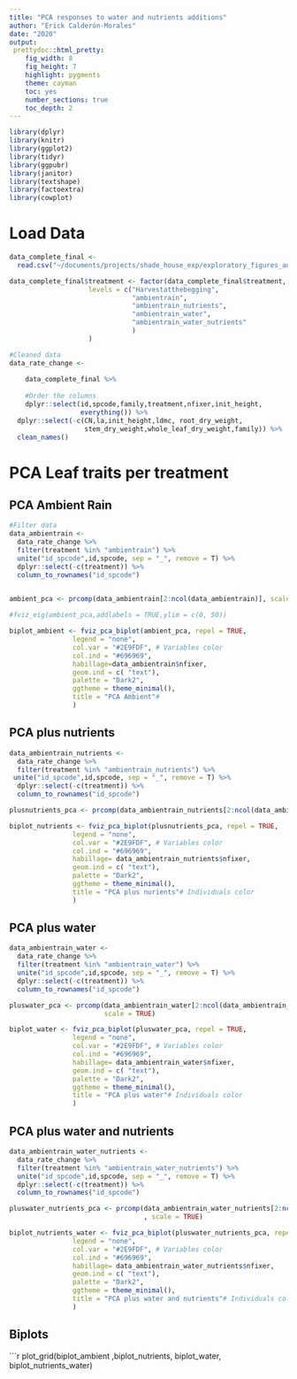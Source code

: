 ```yaml
---
title: "PCA responses to water and nutrients additions"
author: "Erick Calderón-Morales"
date: "2020"
output: 
 prettydoc::html_pretty:
    fig_width: 8
    fig_height: 7 
    highlight: pygments
    theme: cayman   
    toc: yes
    number_sections: true
    toc_depth: 2
---
```


```r
library(dplyr)
library(knitr)
library(ggplot2)
library(tidyr)
library(ggpubr) 
library(janitor)
library(textshape)
library(factoextra)
library(cowplot)
```

# Load Data


```r
data_complete_final <- 
  read.csv("~/documents/projects/shade_house_exp/exploratory_figures_and_models/data/data_for_biomass_leaftraits_models.csv", header = T)

data_complete_final$treatment <- factor(data_complete_final$treatment,
                    levels = c("Harvestatthebegging",
                               "ambientrain", 
                               "ambientrain_nutrients",
                               "ambientrain_water",
                               "ambientrain_water_nutrients"
                               )
                    )

#Cleaned data
data_rate_change <- 
  
    data_complete_final %>% 
    
    #Order the columns
    dplyr::select(id,spcode,family,treatment,nfixer,init_height,
                  everything()) %>% 
  dplyr::select(-c(CN,la,init_height,ldmc, root_dry_weight,
                   stem_dry_weight,whole_leaf_dry_weight,family)) %>% 
  clean_names()  
```



# PCA Leaf traits per treatment 

## PCA Ambient Rain

```r

#Filter data
data_ambientrain <- 
  data_rate_change %>% 
  filter(treatment %in% "ambientrain") %>% 
  unite("id_spcode",id,spcode, sep = "_", remove = T) %>% 
  dplyr::select(-c(treatment)) %>% 
  column_to_rownames("id_spcode")
  

```


```r
ambient_pca <- prcomp(data_ambientrain[2:ncol(data_ambientrain)], scale = TRUE)
```

```r
#fviz_eig(ambient_pca,addlabels = TRUE,ylim = c(0, 50))
```

```r

biplot_ambient <- fviz_pca_biplot(ambient_pca, repel = TRUE,
                legend = "none",
                col.var = "#2E9FDF", # Variables color
                col.ind = "#696969",
                habillage=data_ambientrain$nfixer,
                geom.ind = c( "text"),
                palette = "Dark2",
                ggtheme = theme_minimal(),
                title = "PCA Ambient"#
                ) 
```

## PCA plus nutrients
```r

data_ambientrain_nutrients <- 
  data_rate_change %>% 
  filter(treatment %in% "ambientrain_nutrients") %>% 
 unite("id_spcode",id,spcode, sep = "_", remove = T) %>% 
  dplyr::select(-c(treatment)) %>% 
  column_to_rownames("id_spcode")
```

```r
plusnutrients_pca <- prcomp(data_ambientrain_nutrients[2:ncol(data_ambientrain_nutrients)],scale = TRUE)
```


```r
biplot_nutrients <- fviz_pca_biplot(plusnutrients_pca, repel = TRUE,
                legend = "none",
                col.var = "#2E9FDF", # Variables color
                col.ind = "#696969",
                habillage= data_ambientrain_nutrients$nfixer,
                geom.ind = c( "text"),
                palette = "Dark2",
                ggtheme = theme_minimal(),
                title = "PCA plus nurients"# Individuals color
                )
```

## PCA plus water

```r
data_ambientrain_water <- 
  data_rate_change %>% 
  filter(treatment %in% "ambientrain_water") %>% 
  unite("id_spcode",id,spcode, sep = "_", remove = T) %>% 
  dplyr::select(-c(treatment)) %>% 
  column_to_rownames("id_spcode")
```

```r
pluswater_pca <- prcomp(data_ambientrain_water[2:ncol(data_ambientrain_water)],
                        scale = TRUE)
```


```r
biplot_water <- fviz_pca_biplot(pluswater_pca, repel = TRUE,
                legend = "none",
                col.var = "#2E9FDF", # Variables color
                col.ind = "#696969",
                habillage= data_ambientrain_water$nfixer,
                geom.ind = c( "text"),
                palette = "Dark2",
                ggtheme = theme_minimal(),
                title = "PCA plus water"# Individuals color
                )
```

## PCA plus water and nutrients 

```r
data_ambientrain_water_nutrients <- 
  data_rate_change %>% 
  filter(treatment %in% "ambientrain_water_nutrients") %>% 
  unite("id_spcode",id,spcode, sep = "_", remove = T) %>% 
  dplyr::select(-c(treatment)) %>% 
  column_to_rownames("id_spcode")
```

```r
pluswater_nutrients_pca <- prcomp(data_ambientrain_water_nutrients[2:ncol(data_ambientrain_water_nutrients)]
                                  , scale = TRUE)
```



```r
biplot_nutrients_water <- fviz_pca_biplot(pluswater_nutrients_pca, repel = TRUE,
                legend = "none",
                col.var = "#2E9FDF", # Variables color
                col.ind = "#696969",
                habillage= data_ambientrain_water_nutrients$nfixer,
                geom.ind = c( "text"),
                palette = "Dark2",
                ggtheme = theme_minimal(),
                title = "PCA plus water and nutrients"# Individuals color
                )
```

## Biplots

```r
plot_grid(biplot_ambient ,biplot_nutrients, biplot_water, biplot_nutrients_water)
